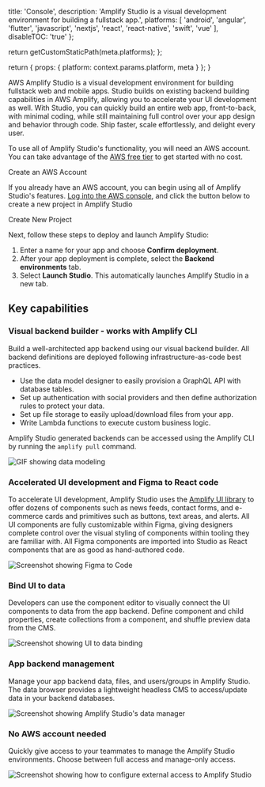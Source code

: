 
  title: 'Console',
  description:
    'Amplify Studio is a visual development environment for building a fullstack app.',
  platforms: [
    'android',
    'angular',
    'flutter',
    'javascript',
    'nextjs',
    'react',
    'react-native',
    'swift',
    'vue'
  ],
  disableTOC: 'true'
};

  return getCustomStaticPath(meta.platforms);
};

  return {
    props: {
      platform: context.params.platform,
      meta
    }
  };
}

AWS Amplify Studio is a visual development environment for building fullstack web and mobile apps. Studio builds on existing backend building capabilities in AWS Amplify, allowing you to accelerate your UI development as well. With Studio, you can quickly build an entire web app, front-to-back, with minimal coding, while still maintaining full control over your app design and behavior through code. Ship faster, scale effortlessly, and delight every user.

<BlockSwitcher>

<Block name="Create an AWS account">

To use all of Amplify Studio's functionality, you will need an AWS account. You can take advantage of the [AWS free tier]("https://aws.amazon.com/free") to get started with no cost.

<ExternalLinkButton href="https://portal.aws.amazon.com/gp/aws/developer/registration/index.html?refid=78b916d7-7c94-4cab-98d9-0ce5e648dd5f">
  <span slot="text">Create an AWS Account</span>
</ExternalLinkButton>

</Block>

<Block name="Build a fullstack app">

If you already have an AWS account, you can begin using all of Amplify Studio's features. [Log into the AWS console]("https://console.aws.amazon.com/console/home"), and click the button below to create a new project in Amplify Studio

<ExternalLinkButton href="https://console.aws.amazon.com/amplify/home?#/deploy-backend">
  <span slot="text">Create New Project</span>
</ExternalLinkButton>

Next, follow these steps to deploy and launch Amplify Studio:

1. Enter a name for your app and choose **Confirm deployment**.
1. After your app deployment is complete, select the **Backend environments** tab.
1. Select **Launch Studio**. This automatically launches Amplify Studio in a new tab.

</Block>

</BlockSwitcher>

## Key capabilities

### Visual backend builder - works with Amplify CLI

Build a well-architected app backend using our visual backend builder. All backend definitions are deployed following infrastructure-as-code best practices.

- Use the data model designer to easily provision a GraphQL API with database tables.
- Set up authentication with social providers and then define authorization rules to protect your data.
- Set up file storage to easily upload/download files from your app.
- Write Lambda functions to execute custom business logic.

Amplify Studio generated backends can be accessed using the Amplify CLI by running the `amplify pull` command.

![GIF showing data modeling](/images/console/datamodel.gif)

### Accelerated UI development and Figma to React code

To accelerate UI development, Amplify Studio uses the [Amplify UI library](https://ui.docs.amplify.aws/) to offer dozens of components such as news feeds, contact forms, and e-commerce cards and primitives such as buttons, text areas, and alerts. All UI components are fully customizable within Figma, giving designers complete control over the visual styling of components within tooling they are familiar with. All Figma components are imported into Studio as React components that are as good as hand-authored code.

![Screenshot showing Figma to Code](/images/console/ui-figmatocode.png)

### Bind UI to data

Developers can use the component editor to visually connect the UI components to data from the app backend. Define component and child properties, create collections from a component, and shuffle preview data from the CMS.

![Screenshot showing UI to data binding](/images/console/ui-front-to-back.png)

### App backend management

Manage your app backend data, files, and users/groups in Amplify Studio. The data browser provides a lightweight headless CMS to access/update data in your backend databases.

![Screenshot showing Amplify Studio's data manager](/images/console/studio-manage.png)

### No AWS account needed

Quickly give access to your teammates to manage the Amplify Studio environments. Choose between full access and manage-only access.

![Screenshot showing how to configure external access to Amplify Studio](/images/console/access.png)
